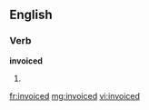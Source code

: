 ==English==

===Verb===
'''invoiced'''

# {{past of|invoice}}

[[fr:invoiced]]
[[mg:invoiced]]
[[vi:invoiced]]